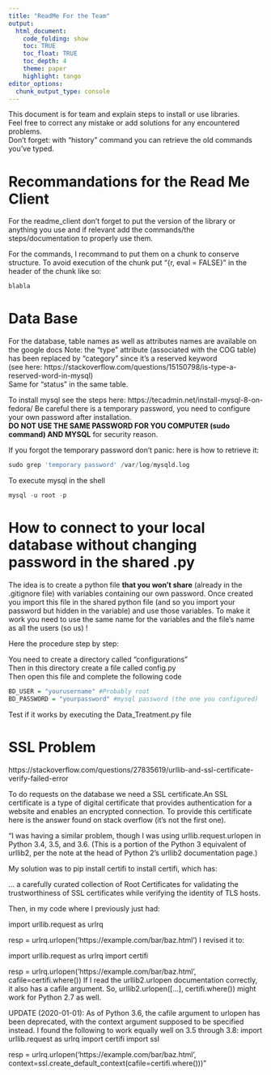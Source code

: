 ```yaml
---
title: "ReadMe For the Team"
output:
  html_document:
    code_folding: show
    toc: TRUE
    toc_float: TRUE
    toc_depth: 4
    theme: paper
    highlight: tango
editor_options: 
  chunk_output_type: console
---
```



This document is for team and explain steps to install or use libraries.<br>
Feel free to correct any mistake or add solutions for any encountered problems. <br>
Don't forget: with "history" command you can retrieve the old commands you've typed. <br>

# Recommandations for the Read Me Client
For the readme_client don't forget to put the version of the library or anything you use and if relevant add the commands/the steps/documentation to properly use them. 

For the commands, I recommand to put them on a chunk to conserve structure. To avoid execution of the chunk put "{r, eval = FALSE}" in the header of the chunk like so: 

```r
blabla
```


# Data Base 
For the database, table names as well as attributes names are available on the google docs
Note: the "type" attribute (associated with the COG table) has been replaced by "category" since it's a reserved keyword <br>
(see here: https://stackoverflow.com/questions/15150798/is-type-a-reserved-word-in-mysql) <br>
Same for "status" in the same table. 

To install mysql see the steps here: https://tecadmin.net/install-mysql-8-on-fedora/
Be careful there is a temporary password, you need to configure your own password after installation. <br> **DO NOT USE THE SAME PASSWORD FOR YOU COMPUTER (sudo command) AND MYSQL**
for security reason.


If you forgot the temporary password don't panic: here is how to retrieve it: 

```r
sudo grep 'temporary password' /var/log/mysqld.log
```

To execute mysql in the shell
```r
mysql -u root -p
```

# How to connect to your local database without changing password in the shared .py
The idea is to create a python file **that you won't share** (already in the .gitignore file) with variables containing our own password.
Once created you import this file in the shared python file (and so you import your password but hidden in the variable) and use those variables. To make it work you need to use the same name for the variables and the file's name as all the users (so us) !

Here the procedure step by step: 

You need to create a directory called "configurations" <br>
Then in this directory create a file called config.py <br>
Then open this file and complete the following code <br>
```r
BD_USER = "yourusername" #Probably root
BD_PASSWORD = "yourpassword" #mysql password (the one you configured)
```
Test if it works by executing the Data_Treatment.py file 


# SSL Problem
https://stackoverflow.com/questions/27835619/urllib-and-ssl-certificate-verify-failed-error

To do requests on the database we need a SSL certificate.An SSL certificate is a type of digital certificate that provides authentication for a website and enables an encrypted connection. To provide this certificate here is the answer found on stack overflow (it's not the first one).

"I was having a similar problem, though I was using urllib.request.urlopen in Python 3.4, 3.5, and 3.6. (This is a portion of the Python 3 equivalent of urllib2, per the note at the head of Python 2's urllib2 documentation page.)

My solution was to pip install certifi to install certifi, which has:

... a carefully curated collection of Root Certificates for validating the trustworthiness of SSL certificates while verifying the identity of TLS hosts.

Then, in my code where I previously just had:

import urllib.request as urlrq

resp = urlrq.urlopen('https://example.com/bar/baz.html')
I revised it to:

import urllib.request as urlrq
import certifi

resp = urlrq.urlopen('https://example.com/bar/baz.html', cafile=certifi.where())
If I read the urllib2.urlopen documentation correctly, it also has a cafile argument. So, urllib2.urlopen([...], certifi.where()) might work for Python 2.7 as well.

UPDATE (2020-01-01): As of Python 3.6, the cafile argument to urlopen has been deprecated, with the context argument supposed to be specified instead. I found the following to work equally well on 3.5 through 3.8:
import urllib.request as urlrq
import certifi
import ssl

resp = urlrq.urlopen('https://example.com/bar/baz.html', context=ssl.create_default_context(cafile=certifi.where()))"


